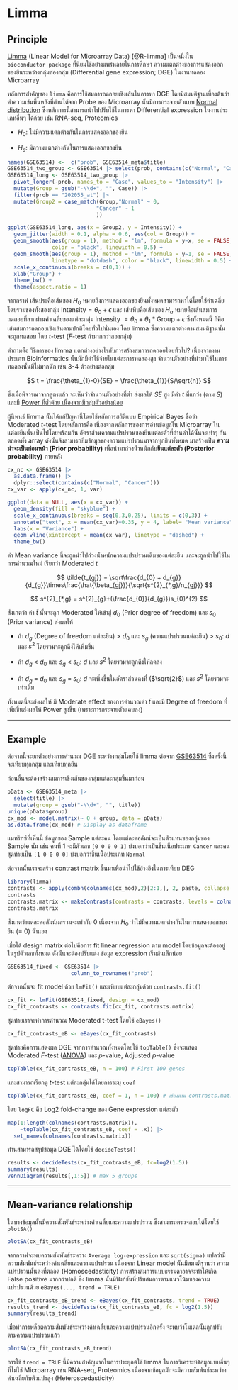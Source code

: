 # Limma

## Principle

[Limma](https://bioconductor.org/packages/release/bioc/html/limma.html) (Linear Model for Microarray Data) [@R-limma] เป็นหนึ่งใน `bioconductor package` ที่นิยมใช้อย่างแพร่หลายในการศึกษา ความแตกต่างของการแสดงออกของยีนระหว่างกลุ่มสองกลุ่ม (Differential gene expression; DGE) ในงานทดลอง Microarray

หลักการสำคัญของ `limma` คือการใช้สมการถดถอยเชิงเส้นในการหา DGE โดยมีสมมติฐานเบื้องต้นว่าค่าความเข้มพื้นหลังที่อ่านได้จาก Probe ของ Microarray นั้นมีการกระจายตัวแบบ [Normal distribution](#norm-dist) ซึ่งหลักการนี้สามารถนำไปปรับใช้ในการหา Differential expression ในงานประเภทอื่นๆ ได้ด้วย เช่น RNA-seq, Proteomics

-   $H_{0}$: ไม่มีความแตกต่างกันในการแสดงออกของยีน

-   $H_{a}$: มีความแตกต่างกันในการแสดงออกของยีน

```r
names(GSE63514) <-  c("prob", GSE63514_meta$title)
GSE63514_two_group <- GSE63514 |> select(prob, contains(c("Normal", "Cancer")))
GSE63514_long <- GSE63514_two_group |>
  pivot_longer(-prob, names_to = "Case", values_to = "Intensity") |> 
  mutate(Group = gsub("-\\d+", "", Case)) |> 
  filter(prob == "202055_at") |> 
  mutate(Group2 = case_match(Group,"Normal" ~ 0,
                            "Cancer" ~ 1
                            ))

ggplot(GSE63514_long, aes(x = Group2, y = Intensity)) + 
  geom_jitter(width = 0.1, alpha = 0.6, aes(col = Group)) +
  geom_smooth(aes(group = 1), method = "lm", formula = y~x, se = FALSE,
              color = "black", linewidth = 0.5) +
  geom_smooth(aes(group = 1), method = "lm", formula = y~1, se = FALSE,
              linetype = "dotdash", color = "black", linewidth = 0.5) +
  scale_x_continuous(breaks = c(0,1)) +
  xlab("Group") +
  theme_bw() +
  theme(aspect.ratio = 1)
```

จากกราฟ เส้นประคือเส้นของ $H_{0}$ หมายถึงการแสดงออกของยีนทั้งหมดสามารถหาได้โดยใช้ค่าเฉลี่ยโดยรวมของทั้งสองกลุ่ม $\text{Intensity} = \theta_{0} + \epsilon$ และ เส้นทึบคือเส้นของ $H_{a}$ หมายคือเส้นสมการถดถอยที่ลากผ่านค่าเฉลี่ยของแต่ละกลุ่ม $\text{Intensity }= \theta_{0} + \theta_{1}*\text{Group} + \epsilon$ ซึ่งทั้งหมดนี้ ก็คือเส้นสมการถดถอยเชิงเส้นตามปกติโดยทั่วไปนั่นเอง โดย limma ซึ่งความแตกต่างตามสมมติฐานนั้น จะถูกทดสอบ โดย $t$-test ($F$-test ถ้ามากกว่าสองกลุ่ม)

คำถามคือ วิธีการของ limma แตกต่างอย่างไรกับการสร้างสมการถดถอยโดยทั่วไป? เนื่องจากงานประเภท Bioinformatics นั้นมักมีค่าใช้จ่ายในแต่ละการทดลองสูง จำนวนตัวอย่างที่นำมาใช้ในการทดลองนั้นมีไม่มากนัก เช่น 3-4 ตัวอย่างต่อกลุ่ม

$$
t = \frac{\theta_{1}-0}{SE} = \frac{\theta_{1}}{S/\sqrt{n}}
$$

ซึ่งเมื่อพิจารณาจากสูตรแล้ว จะเห็นว่าจำนวนตัวอย่างที่ต่ำ ส่งผลให้ $SE$ สูง มีค่า $t$ ที่แกว่ง (ตาม $S$) และมี [Power ที่ต่ำด้วย เนื่องจากมีกลุ่มตัวอย่างน้อย](#power)

ผู้นิพนธ์ limma นั้นได้แก้ปัญหานี้โดยใช้หลักการสถิติแบบ Empirical Bayes ชื่อว่า Moderated $t$-test โดยหลักการคือ เนื่องจากหลักการของการอ่านข้อมูลใน Microarray ในแต่ละยีนนั้นเป็นไปโดยพร้อมกัน อัตราส่วนความแปรปรวนของยีนแต่ละตัวที่อ่านค่าได้นั้นจะเท่าๆ กันตลอดทั้ง array ดังนั้นจึงสามารถยืมข้อมูลของความแปรปรวนมาจากทุกยีนทั้งหมด มาสร้างเป็น **ความน่าจะเป็นก่อนหน้า (Prior probability)** เพื่อนำมาถ่วงน้ำหนักกับ**ยีนแต่ละตัว (Posterior probability)** ภายหลัง

```r
cx_nc <- GSE63514 |> 
  as.data.frame() |> 
  dplyr::select(contains(c("Normal", "Cancer")))
cx_var <- apply(cx_nc, 1, var)

ggplot(data = NULL, aes(x = cx_var)) + 
  geom_density(fill = "skyblue") +
  scale_x_continuous(breaks = seq(0,3,0.25), limits = c(0,3)) +
  annotate("text", x = mean(cx_var)+0.35, y = 4, label= "Mean variance") +
  labs(x = "Variance") +
  geom_vline(xintercept = mean(cx_var), linetype = "dashed") +
  theme_bw() 
```

ค่า Mean variance นี้จะถูกนำไปถ่วงน้ำหนักความแปรปรวนเดิมของแต่ละยีน และจะถูกนำไปใช้ในการคำนวณใหม่ เรียกว่า Moderated $t$

$$
\tilde{t_{gj}} = \sqrt\frac{d_{0} + d_{g}}{d_{g}}\times\frac{\hat{\beta_{gj}}}{\sqrt{s^{2}_{*,g}/n_{gj}}}
$$

$$
s^{2}_{*,g} = s^{2}_{g}+(\frac{d_{0}}{d_{g}})s_{0}^{2}
$$

สังเกตว่า ค่า $\tilde{t}$ นั้นจะถูก Moderated ให้เข้าสู่ $d_{0}$ (Prior degree of freedom) และ $s_{0}$ (Prior variance) ส่งผลให้

-   ถ้า $d_{g}$ (Degree of freedom แต่ละยีน) \> $d_{0}$ และ $s_{g}$ (ความแปรปรวนแต่ละยีน) \> $s_{0}$: $d$ และ $s^{2}$ โดยรวมจะถูกดึงให้เพิ่มขึ้น

-   ถ้า $d_{g}$ \< $d_{0}$ และ $s_{g}$ \< $s_{0}$: $d$ และ $s^{2}$ โดยรวมจะถูกดึงให้ลดลง

-   ถ้า $d_{g}$ = $d_{0}$ และ $s_{g}$ = $s_{0}$: $d$ จะเพิ่มขึ้นในอัตราส่วนคงที่ ($\sqrt{2}$) และ $s^{2}$ โดยรวมจะเท่าเดิม

ทั้งหมดนี้จะส่งผลให้ มี Moderate effect ของการคำนวณค่า $\tilde{t}$ และมี Degree of freedom ที่เพิ่มขึ้นส่งผลให้ Power สูงขึ้น (เพราะการกระจายตัวแคบลง)

------------------------------------------------------------------------

## Example

ต่อจากนี้จะยกตัวอย่างการคำนวณ DGE ระหว่างกลุ่มโดยใช้ limma ต่อจาก [GSE63514](#GSE6354) ซึ่งครั้งนี้จะเทียบทุกกลุ่ม และเทียบทุกยีน

ก่อนอื่นจะต้องสร้างสมการเชิงเส้นของกลุ่มแต่ละกลุ่มขึ้นมาก่อน

```r
pData <- GSE63514_meta |> 
  select(title) |> 
  mutate(group = gsub("-\\d+", "", title))
unique(pData$group)
cx_mod <- model.matrix(~ 0 + group, data = pData)
as.data.frame(cx_mod) # Display as dataframe
```

แมทริกซ์ที่เห็นนี้ ข้อมูลของ Sample แต่ละคน โดยแต่ละคอลัมน์จะเป็นตัวแทนของกลุ่มของ Sample นั้น เช่น คนที่ 1 จะมีตัวเลข `[0 0 0 0 1]` บ่งบอกว่าเป็นชิ้นเนื้อประเภท `Cancer` และคนสุดท้ายเป็น `[1 0 0 0 0]` บ่งบอกว่าชิ้นเนื้อประเภท `Normal`

ต่อจากนั้นเราจะสร้าง contrast matrix ขึ้นมาเพื่อนำไปใช้อ้างอิงในการเทียบ DEG

```r
library(limma)
contrasts <- apply(combn(colnames(cx_mod),2)[2:1,], 2, paste, collapse = "-")
contrasts
contrasts.matrix <- makeContrasts(contrasts = contrasts, levels = colnames(cx_mod)) 
contrasts.matrix
```

สังเกตว่าแต่ละคอลัมน์ผลรวมจะเท่ากับ 0 เนื่องจาก $H_{0}$ ว่าไม่มีความแตกต่างกันในการแสดงออกของยีน (= 0) นั่นเอง

เมื่อได้ design matrix ต่อไปคือการ fit linear regression ตาม model โดยข้อมูลจะต้องอยู่ในรูปตัวเลขทั้งหมด ดังนั้นจะต้องปรับแต่ง ข้อมูล expression เริ่มต้นเล็กน้อย

```r
GSE63514_fixed <- GSE63514 |> 
                    column_to_rownames("prob")
```

ต่อจากนั้นจะ fit model ด้วย `lmFit()` และเทียบแต่ละกลุ่มด้วย `contrasts.fit()`

```r
cx_fit <- lmFit(GSE63514_fixed, design = cx_mod)
cx_fit_contrasts <- contrasts.fit(cx_fit, contrasts.matrix)
```

สุดท้ายเราจะทำการคำนวณ Moderated t-test โดยใช้ `eBayes()`

```r
cx_fit_contrasts_eB <- eBayes(cx_fit_contrasts)
```

สุดท้ายคือการแสดงผล DGE จากการคำนวณทั้งหมดโดยใช้ `topTable()` ซึ่งจะแสดง Moderated $F$-test ([ANOVA](#ANOVA)) และ $p$-value, Adjusted $p$-value

```r
topTable(cx_fit_contrasts_eB, n = 100) # First 100 genes
```

และสามารถเรียกดู $t$-test แต่ละกลุ่มได้โดยการระบุ `coef`

```r
topTable(cx_fit_contrasts_eB, coef = 1, n = 100) # เรียงตาม contrasts.matrix
```

โดย `logFC` คือ Log2 fold-change ของ Gene expression แต่ละตัว

```r
map(1:length(colnames(contrasts.matrix)), 
    ~topTable(cx_fit_contrasts_eB, coef = .x)) |> 
  set_names(colnames(contrasts.matrix))
```

ท่านสามารถสรุปข้อมูล DGE ได้โดยใช้ `decideTests()`

```r
results <- decideTests(cx_fit_contrasts_eB, fc=log2(1.5)) 
summary(results)
vennDiagram(results[,1:5]) # max 5 groups
```

------------------------------------------------------------------------

## Mean-variance relationship

ในบางข้อมูลนั้นมีความสัมพันธ์ระหว่างค่าเฉลี่ยและความแปรปรวน ซึ่งสามารถตรวจสอบได้โดยใช้ `plotSA()`

```r
plotSA(cx_fit_contrasts_eB) 
```

จากกราฟจะพบความสัมพันธ์ระหว่าง `Average log-expression` และ `sqrt(sigma)` แปลว่ามีความสัมพันธ์ระหว่างค่าเฉลี่ยและความแปรปรวน เนื่องจาก Linear model นั้นมีสมมติฐานว่า ความแปรปรวนนั้นคงที่ตลอด (Homoscedasticity) การสร้างสมการแบบธรรมดาอาจจะทำให้เกิด False positive มากกว่าปกติ ซึ่ง limma นั้นมีฟังก์ชันที่ปรับสมการตามแนวโน้มของความแปรปรวนด้วย `eBayes(..., trend = TRUE)`

```r
cx_fit_contrasts_eB_trend <- eBayes(cx_fit_contrasts, trend = TRUE)
results_trend <- decideTests(cx_fit_contrasts_eB, fc = log2(1.5)) 
summary(results_trend)
```

เมื่อทำการพล็อตความสัมพันธ์ระหว่างค่าเฉลี่ยและความแปรปรวนอีกครั้ง จะพบว่าโมเดลนั้นถูกปรับตามความแปรปรวนแล้ว

```r
plotSA(cx_fit_contrasts_eB_trend)
```

การใช้ `trend = TRUE` นี้มีความสำคัญมากในการประยุกต์ใช้ limma ในการวิเคราะห์ข้อมูลแบบอื่นๆ ที่ไม่ใช่ Microarray เช่น RNA-seq, Proteomics เนื่องจากข้อมูลมักจะมีความสัมพันธ์ระหว่างค่าเฉลี่ยกับตัวแปรสูง (Heteroscedasticity)
